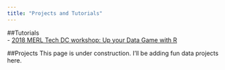 ```yaml
---
title: "Projects and Tutorials"
---
```


##Tutorials  
- [2018 MERL Tech DC workshop: Up your Data Game with R](merl.tech.html)


##Projects
This page is under construction. I'll be adding fun data projects here.

